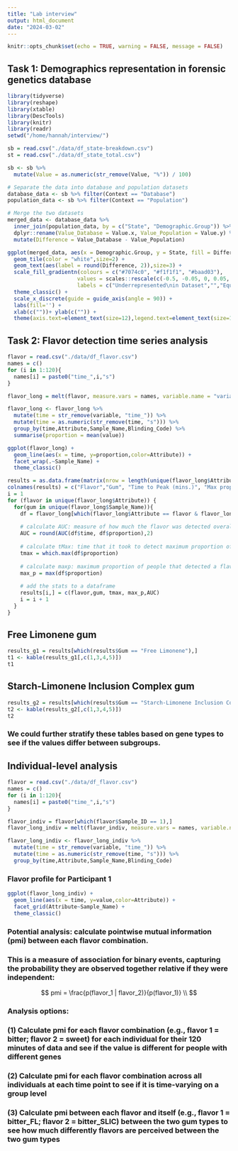 ```yaml
---
title: "Lab interview"
output: html_document
date: "2024-03-02"
---
```


```r
knitr::opts_chunk$set(echo = TRUE, warning = FALSE, message = FALSE)
```

## Task 1: Demographics representation in forensic genetics database
```r
library(tidyverse)
library(reshape)
library(xtable)
library(DescTools)
library(knitr)
library(readr)
setwd("/home/hannah/interview/")
```

```r
sb = read.csv("./data/df_state-breakdown.csv")
st = read.csv("./data/df_state_total.csv")

sb <- sb %>%
  mutate(Value = as.numeric(str_remove(Value, "%")) / 100)

# Separate the data into database and population datasets
database_data <- sb %>% filter(Context == "Database")
population_data <- sb %>% filter(Context == "Population")

# Merge the two datasets
merged_data <- database_data %>%
  inner_join(population_data, by = c("State", "Demographic.Group")) %>%
  dplyr::rename(Value_Database = Value.x, Value_Population = Value.y) %>%
  mutate(Difference = Value_Database - Value_Population)

```

```r
ggplot(merged_data, aes(x = Demographic.Group, y = State, fill = Difference)) +
  geom_tile(color = "white",size=2) + 
  geom_text(aes(label = round(Difference, 2)),size=3) +
  scale_fill_gradientn(colours = c("#7074c0", "#f1f1f1", "#baad03"),
                      values = scales::rescale(c(-0.5, -0.05, 0, 0.05, 0.5)),
                      labels = c("Underrepresented\nin Dataset","","Equally represented","","Overrepresented\nin Dataset")) +
  theme_classic() +
  scale_x_discrete(guide = guide_axis(angle = 90)) +
  labs(fill='') +
  xlab(c(""))+ ylab(c("")) +
  theme(axis.text=element_text(size=12),legend.text=element_text(size=12),legend.position="right")
```

## Task 2: Flavor detection time series analysis

```r
flavor = read.csv("./data/df_flavor.csv")
names = c()
for (i in 1:120){
  names[i] = paste0("time_",i,"s")
}

flavor_long = melt(flavor, measure.vars = names, variable.name = "variable_names" , value.name = "value")

flavor_long <- flavor_long %>%
  mutate(time = str_remove(variable, "time_")) %>%
  mutate(time = as.numeric(str_remove(time, "s"))) %>% 
  group_by(time,Attribute,Sample_Name,Blinding_Code) %>% 
  summarise(proportion = mean(value))

ggplot(flavor_long) + 
  geom_line(aes(x = time, y=proportion,color=Attribute)) + 
  facet_wrap(.~Sample_Name) +
  theme_classic()

results = as.data.frame(matrix(nrow = length(unique(flavor_long$Attribute)),ncol = 5))
colnames(results) = c("Flavor","Gum", "Time to Peak (mins.)", "Max proportion","AUC")
i = 1
for (flavor in unique(flavor_long$Attribute)) {
  for(gum in unique(flavor_long$Sample_Name)){
    df = flavor_long[which(flavor_long$Attribute == flavor & flavor_long$Sample_Name == gum),]
    
    # calculate AUC: measure of how much the flavor was detected overall
    AUC = round(AUC(df$time, df$proportion),2)
    
    # calculate tMax: time that it took to detect maximum proportion of people detecting that flavor
    tmax = which.max(df$proportion)
    
    # calculate maxp: maximum proportion of people that detected a flavor at a given time
    max_p = max(df$proportion)
    
    # add the stats to a dataframe
    results[i,] = c(flavor,gum, tmax, max_p,AUC)
    i = i + 1
  }
}
```
## Free Limonene gum
```r
results_g1 = results[which(results$Gum == "Free Limonene"),]
t1 <- kable(results_g1[,c(1,3,4,5)])
t1
```

## Starch-Limonene Inclusion Complex gum
```r
results_g2 = results[which(results$Gum == "Starch-Limonene Inclusion Complex"),]
t2 <- kable(results_g2[,c(1,3,4,5)])
t2
```

### We could further stratify these tables based on gene types to see if the values differ between subgroups.

## Individual-level analysis
```r
flavor = read.csv("./data/df_flavor.csv")
names = c()
for (i in 1:120){
  names[i] = paste0("time_",i,"s")
}

flavor_indiv = flavor[which(flavor$Sample_ID == 1),]
flavor_long_indiv = melt(flavor_indiv, measure.vars = names, variable.name = "variable_names" , value.name = "value")

flavor_long_indiv <- flavor_long_indiv %>%
  mutate(time = str_remove(variable, "time_")) %>%
  mutate(time = as.numeric(str_remove(time, "s"))) %>% 
  group_by(time,Attribute,Sample_Name,Blinding_Code) 
```
### Flavor profile for Participant 1
```r
ggplot(flavor_long_indiv) + 
  geom_line(aes(x = time, y=value,color=Attribute)) + 
  facet_grid(Attribute~Sample_Name) +
  theme_classic()
```

### Potential analysis: calculate pointwise mutual information (pmi) between each flavor combination.

### This is a measure of association for binary events, capturing the probability they are observed together relative if they were independent:

$$
pmi = \frac{p(flavor_1 | flavor_2)}{p(flavor_1)} \\
$$

### Analysis options:
### (1) Calculate pmi for each flavor combination (e.g., flavor 1 = bitter; flavor 2 = sweet) for each individual for their 120 minutes of data and see if the value is different for people with different genes 
### (2) Calculate pmi for each flavor combination across all individuals at each time point to see if it is time-varying on a group level
### (3) Calculate pmi between each flavor and itself (e.g., flavor 1 = bitter_FL; flavor 2 = bitter_SLIC) between the two gum types to see how much differently flavors are perceived between the two gum types



